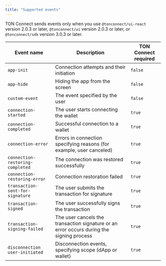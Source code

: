 ```yaml
---
title: "Supported events"
---
```

TON Connect sends events only when you use `@tonconnect/ui-react` version 2.0.3 or later, `@tonconnect/ui` version 2.0.3 or later, or `@tonconnect/sdk` version 3.0.3 or later.


| Event name                      | Description                                                                               | TON Connect required |
|---------------------------------|-------------------------------------------------------------------------------------------| --- |
| `app-init`                       | Connection attempts and their initiation                                                  | `false` |
| `app-hide`                       | Hiding the app from the screen                                                            | `false` |
| `custom-event`                   | The event specified by the user                                                           | `false` |
| `connection-started`             | The user starts connecting the wallet                                                     | `true` |
| `connection-completed`           | Successful connection to a wallet                                                         | `true` |
| `connection-error`               | Errors in connection specifying reasons (for example, user canceled)                      | `true` |
| `connection-restoring-completed` | The connection was restored successfully                                                  | `true` |
| `connection-restoring-error`     | Connection restoration failed                                                             | `true` |
| `transaction-sent-for-signature` | The user submits the transaction for signature                                            | `true` |
| `transaction-signed`             | The user successfully signs the transaction                                               | `true` |
| `transaction-signing-failed`     | The user cancels the transaction signature or an error occurs during the signing process  | `true` |
| `disconnection	user-initiated`   | Disconnection events, specifying scope (dApp or wallet)                                   | `true` |
